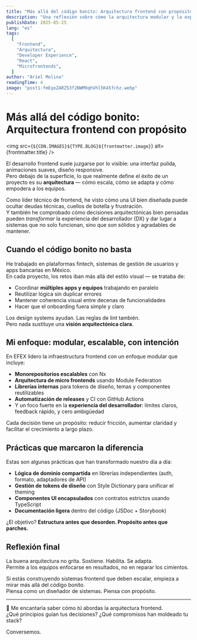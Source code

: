 ```yaml
---
title: "Más allá del código bonito: Arquitectura frontend con propósito"
description: "Una reflexión sobre cómo la arquitectura modular y la experiencia del desarrollador (DX) pueden llevar el desarrollo frontend a un nivel estratégico."
publishDate: 2025-05-25
lang: "es"
tags:
  [
    "Frontend",
    "Arquitectura",
    "Developer Experience",
    "React",
    "Microfrontends",
  ]
author: "Ariel Molina"
readingTime: 4
image: "post1-fmEqxZARZ53f2NWM9qhVhl5K45fchz.webp"
---
```



# Más allá del código bonito: Arquitectura frontend con propósito

<img
  src={`${CDN.IMAGES}${TYPE.BLOG}${frontmatter.image}`}
  alt={frontmatter.title}
/>

El desarrollo frontend suele juzgarse por lo visible: una interfaz pulida, animaciones suaves, diseño responsive.  
Pero debajo de la superficie, lo que realmente define el éxito de un proyecto es su **arquitectura** — cómo escala, cómo se adapta y cómo empodera a los equipos.

Como líder técnico de frontend, he visto cómo una UI bien diseñada puede ocultar deudas técnicas, cuellos de botella y frustración.  
Y también he comprobado cómo decisiones arquitectónicas bien pensadas pueden _transformar_ la experiencia del desarrollador (DX) y dar lugar a sistemas que no solo funcionan, sino que son sólidos y agradables de mantener.

## Cuando el código bonito no basta

He trabajado en plataformas fintech, sistemas de gestión de usuarios y apps bancarias en México.  
En cada proyecto, los retos iban más allá del estilo visual — se trataba de:

- Coordinar **múltiples apps y equipos** trabajando en paralelo
- Reutilizar lógica sin duplicar errores
- Mantener coherencia visual entre decenas de funcionalidades
- Hacer que el onboarding fuera simple y claro

Los design systems ayudan. Las reglas de lint también.  
Pero nada sustituye una **visión arquitectónica clara**.

## Mi enfoque: modular, escalable, con intención

En EFEX lidero la infraestructura frontend con un enfoque modular que incluye:

- **Monorepositorios escalables** con Nx
- **Arquitectura de micro frontends** usando Module Federation
- **Librerías internas** para tokens de diseño, temas y componentes reutilizables
- **Automatización de releases** y CI con GitHub Actions
- Y un foco fuerte en la **experiencia del desarrollador**: límites claros, feedback rápido, y cero ambigüedad

Cada decisión tiene un propósito: reducir fricción, aumentar claridad y facilitar el crecimiento a largo plazo.

## Prácticas que marcaron la diferencia

Estas son algunas prácticas que han transformado nuestro día a día:

- **Lógica de dominio compartida** en librerías independientes (auth, formato, adaptadores de API)
- **Gestión de tokens de diseño** con Style Dictionary para unificar el theming
- **Componentes UI encapsulados** con contratos estrictos usando TypeScript
- **Documentación ligera** dentro del código (JSDoc + Storybook)

¿El objetivo? **Estructura antes que desorden. Propósito antes que parches.**

## Reflexión final

La buena arquitectura no grita. Sostiene. Habilita. Se adapta.  
Permite a los equipos enfocarse en resultados, no en reparar los cimientos.

Si estás construyendo sistemas frontend que deben escalar, empieza a mirar más allá del código bonito.  
Piensa como un diseñador de sistemas. Piensa con propósito.

---

👋 Me encantaría saber cómo _tú_ abordas la arquitectura frontend.  
¿Qué principios guían tus decisiones? ¿Qué compromisos han moldeado tu stack?

Conversemos.
